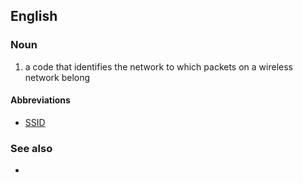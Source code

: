 ==English==

===Noun===
{{en-noun}}

# {{lb|en|networking}} a code that identifies the network to which packets on a wireless network belong

====Abbreviations====
* [[SSID]]

===See also===
* {{pedialite}}